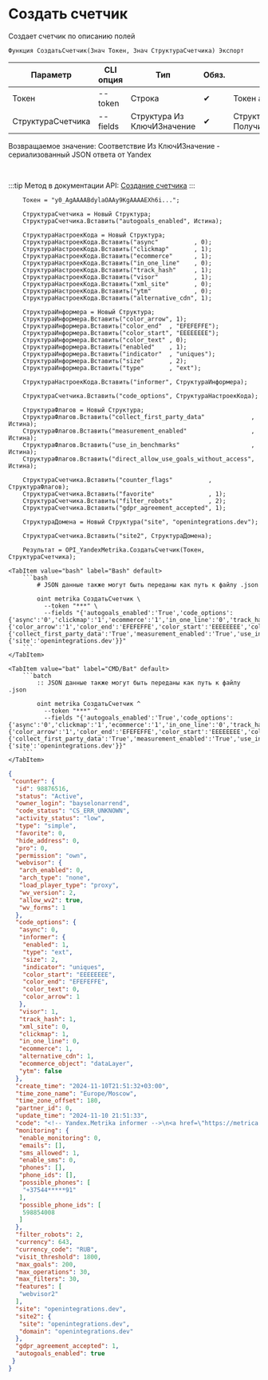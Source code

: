﻿---
sidebar_position: 1
description: Создать счетчик и другие функции для работы с Yandex Metrika в Открытом пакете интеграций - бесплатной open-source библиотеке интеграций для 1С:Предприятие 8, OneScript и CLI
keywords: [1C, 1С, 1С:Предприятие, 1С:Предприятие 8.3, API, Интеграция, Сервисы, Обмен, OneScript, CLI, Yandex Metrika]
---


# Создать счетчик
 Создает счетчик по описанию полей



`Функция СоздатьСчетчик(Знач Токен, Знач СтруктураСчетчика) Экспорт`

  | Параметр | CLI опция | Тип | Обяз. | Назначение |
  |-|-|-|-|-|
  | Токен | --token | Строка | &#x2714; | Токен авторизации |
  | СтруктураСчетчика | --fields | Структура Из КлючИЗначение | &#x2714; | Структура счетчика. См. ПолучитьСтруктуруСчетчика |

  
  Возвращаемое значение:   Соответствие Из КлючИЗначение - сериализованный JSON ответа от Yandex

<br/>

:::tip
Метод в документации API: [Создание счетчика](https://yandex.ru/dev/metrika/ru/management/openapi/counter/addCounter)
:::
<br/>



```bsl title="Пример использования для 1С:Предприятие/OneScript"
    Токен = "y0_AgAAAABdylaOAAy9KgAAAAEXh6i...";

    СтруктураСчетчика = Новый Структура;
    СтруктураСчетчика.Вставить("autogoals_enabled", Истина);

    СтруктураНастроекКода = Новый Структура;
    СтруктураНастроекКода.Вставить("async"          , 0);
    СтруктураНастроекКода.Вставить("clickmap"       , 1);
    СтруктураНастроекКода.Вставить("ecommerce"      , 1);
    СтруктураНастроекКода.Вставить("in_one_line"    , 0);
    СтруктураНастроекКода.Вставить("track_hash"     , 1);
    СтруктураНастроекКода.Вставить("visor"          , 1);
    СтруктураНастроекКода.Вставить("xml_site"       , 0);
    СтруктураНастроекКода.Вставить("ytm"            , 0);
    СтруктураНастроекКода.Вставить("alternative_cdn", 1);

    СтруктураИнформера = Новый Структура;
    СтруктураИнформера.Вставить("color_arrow", 1);
    СтруктураИнформера.Вставить("color_end"  , "EFEFEFFE");
    СтруктураИнформера.Вставить("color_start", "EEEEEEEE");
    СтруктураИнформера.Вставить("color_text" , 0);
    СтруктураИнформера.Вставить("enabled"    , 1);
    СтруктураИнформера.Вставить("indicator"  , "uniques");
    СтруктураИнформера.Вставить("size"       , 2);
    СтруктураИнформера.Вставить("type"       , "ext");

    СтруктураНастроекКода.Вставить("informer", СтруктураИнформера);

    СтруктураСчетчика.Вставить("code_options", СтруктураНастроекКода);

    СтруктураФлагов = Новый Структура;
    СтруктураФлагов.Вставить("collect_first_party_data"             , Истина);
    СтруктураФлагов.Вставить("measurement_enabled"                  , Истина);
    СтруктураФлагов.Вставить("use_in_benchmarks"                    , Истина);
    СтруктураФлагов.Вставить("direct_allow_use_goals_without_access", Истина);

    СтруктураСчетчика.Вставить("counter_flags"          , СтруктураФлагов);
    СтруктураСчетчика.Вставить("favorite"               , 1);
    СтруктураСчетчика.Вставить("filter_robots"          , 2);
    СтруктураСчетчика.Вставить("gdpr_agreement_accepted", 1);

    СтруктураДомена = Новый Структура("site", "openintegrations.dev");

    СтруктураСчетчика.Вставить("site2", СтруктураДомена);

    Результат = OPI_YandexMetrika.СоздатьСчетчик(Токен, СтруктураСчетчика);
```
    

 <Tabs>
  
    <TabItem value="bash" label="Bash" default>
        ```bash
            # JSON данные также могут быть переданы как путь к файлу .json
            
            oint metrika СоздатьСчетчик \
              --token "***" \
              --fields "{'autogoals_enabled':'True','code_options':{'async':'0','clickmap':'1','ecommerce':'1','in_one_line':'0','track_hash':'1','visor':'1','xml_site':'0','ytm':'0','alternative_cdn':'1','informer':{'color_arrow':'1','color_end':'EFEFEFFE','color_start':'EEEEEEEE','color_text':'0','enabled':'1','indicator':'uniques','size':'2','type':'ext'}},'counter_flags':{'collect_first_party_data':'True','measurement_enabled':'True','use_in_benchmarks':'True','direct_allow_use_goals_without_access':'True'},'favorite':'1','filter_robots':'2','gdpr_agreement_accepted':'1','site2':{'site':'openintegrations.dev'}}"
        ```
    </TabItem>
  
    <TabItem value="bat" label="CMD/Bat" default>
        ```batch
            :: JSON данные также могут быть переданы как путь к файлу .json
            
            oint metrika СоздатьСчетчик ^
              --token "***" ^
              --fields "{'autogoals_enabled':'True','code_options':{'async':'0','clickmap':'1','ecommerce':'1','in_one_line':'0','track_hash':'1','visor':'1','xml_site':'0','ytm':'0','alternative_cdn':'1','informer':{'color_arrow':'1','color_end':'EFEFEFFE','color_start':'EEEEEEEE','color_text':'0','enabled':'1','indicator':'uniques','size':'2','type':'ext'}},'counter_flags':{'collect_first_party_data':'True','measurement_enabled':'True','use_in_benchmarks':'True','direct_allow_use_goals_without_access':'True'},'favorite':'1','filter_robots':'2','gdpr_agreement_accepted':'1','site2':{'site':'openintegrations.dev'}}"
        ```
    </TabItem>
</Tabs>


```json title="Результат"
{
 "counter": {
  "id": 98876516,
  "status": "Active",
  "owner_login": "bayselonarrend",
  "code_status": "CS_ERR_UNKNOWN",
  "activity_status": "low",
  "type": "simple",
  "favorite": 0,
  "hide_address": 0,
  "pro": 0,
  "permission": "own",
  "webvisor": {
   "arch_enabled": 0,
   "arch_type": "none",
   "load_player_type": "proxy",
   "wv_version": 2,
   "allow_wv2": true,
   "wv_forms": 1
  },
  "code_options": {
   "async": 0,
   "informer": {
    "enabled": 1,
    "type": "ext",
    "size": 2,
    "indicator": "uniques",
    "color_start": "EEEEEEEE",
    "color_end": "EFEFEFFE",
    "color_text": 0,
    "color_arrow": 1
   },
   "visor": 1,
   "track_hash": 1,
   "xml_site": 0,
   "clickmap": 1,
   "in_one_line": 0,
   "ecommerce": 1,
   "alternative_cdn": 1,
   "ecommerce_object": "dataLayer",
   "ytm": false
  },
  "create_time": "2024-11-10T21:51:32+03:00",
  "time_zone_name": "Europe/Moscow",
  "time_zone_offset": 180,
  "partner_id": 0,
  "update_time": "2024-11-10 21:51:33",
  "code": "<!-- Yandex.Metrika informer -->\n<a href=\"https://metrica.yandex.com/stat/?id=98876516&amp;from=informer\" target=\"_blank\" rel=\"nofollow\">\n    <img src=\"//bs.yandex.ru/informer/98876516/2_1_EEEEEEEE_EFEFEFFE_0_uniques\"\n         style=\"width:80px; height:31px; border:0;\"\n         alt=\"Yandex.Metrica\"\n         title=\"Yandex.Metrica: data for today (unique users)\"\n        onclick=\"try{Ya.Metrika.informer({i:this,id:98876516,lang:'en'});return false}catch(e){}\"/>\n</a>\n<!-- /Yandex.Metrika informer -->\n\n<!-- Yandex.Metrika counter -->\n<script type=\"text/javascript\">\n    (function(m,e,t,r,i,k,a){\n        m[i]=m[i]||function(){(m[i].a=m[i].a||[]).push(arguments)};\n        m[i].l=1*new Date();\n        k=e.createElement(t),a=e.getElementsByTagName(t)[0],k.async=1,k.src=r,a.parentNode.insertBefore(k,a)\n    })(window, document,'script','//mc.webvisor.org/metrika/tag_ww.js', 'ym');\n\n    ym(98876516, 'init', {accurateTrackBounce:true, trackLinks:true, webvisor:true, trackHash:true, clickmap:true, ecommerce:\"dataLayer\", params: {__ym: {isFromApi: 'yesIsFromApi'}}});\n</script>\n<noscript><div><img src=\"https://mc.yandex.ru/watch/98876516\" style=\"position:absolute; left:-9999px;\" alt=\"\" /></div></noscript>\n<!-- /Yandex.Metrika counter -->\n\n\n",
  "monitoring": {
   "enable_monitoring": 0,
   "emails": [],
   "sms_allowed": 1,
   "enable_sms": 0,
   "phones": [],
   "phone_ids": [],
   "possible_phones": [
    "+37544*****91"
   ],
   "possible_phone_ids": [
    598854008
   ]
  },
  "filter_robots": 2,
  "currency": 643,
  "currency_code": "RUB",
  "visit_threshold": 1800,
  "max_goals": 200,
  "max_operations": 30,
  "max_filters": 30,
  "features": [
   "webvisor2"
  ],
  "site": "openintegrations.dev",
  "site2": {
   "site": "openintegrations.dev",
   "domain": "openintegrations.dev"
  },
  "gdpr_agreement_accepted": 1,
  "autogoals_enabled": true
 }
}
```
